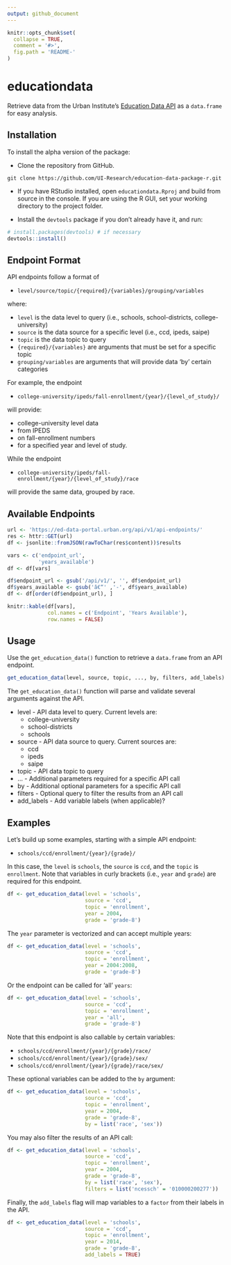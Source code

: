 ```yaml
---
output: github_document
---
```


<!-- README.md is generated from README.Rmd. Please edit that file -->

```r
knitr::opts_chunk$set(
  collapse = TRUE,
  comment = '#>',
  fig.path = 'README-'
)
```

# educationdata

Retrieve data from the Urban Institute's [Education Data API](https://ed-data-portal.urban.org/) as a `data.frame` for easy analysis.

## Installation

To install the alpha version of the package:

* Clone the repository from GitHub.

`git clone https://github.com/UI-Research/education-data-package-r.git`

* If you have RStudio installed, open `educationdata.Rproj` and build from 
source in the console. If you are using the R GUI, set your working directory 
to the project folder. 

* Install the `devtools` package if you don't already have it, and run:

```r
# install.packages(devtools) # if necessary
devtools::install()
```

## Endpoint Format

API endpoints follow a format of

  * `level/source/topic/{required}/{variables}/grouping/variables`

where:

  * `level` is the data level to query (i.e., schools, school-districts, 
  college-university)
  * `source` is the data source for a specific level (i.e., ccd, ipeds, saipe)
  * `topic` is the data topic to query
  * `{required}/{variables}` are arguments that must be set for a specific topic
  * `grouping/variables` are arguments that will provide data 'by' certain 
  categories
  
For example, the endpoint 

  * `college-university/ipeds/fall-enrollment/{year}/{level_of_study}/`

will provide:

  * college-university level data 
  * from IPEDS 
  * on fall-enrollment numbers 
  * for a specified year and level of study.

While the endpoint 

  * `college-university/ipeds/fall-enrollment/{year}/{level_of_study}/race`
  
will provide the same data, grouped by race.

## Available Endpoints

```r
url <- 'https://ed-data-portal.urban.org/api/v1/api-endpoints/'
res <- httr::GET(url)
df <- jsonlite::fromJSON(rawToChar(res$content))$results

vars <- c('endpoint_url', 
          'years_available')
df <- df[vars]

df$endpoint_url <- gsub('/api/v1/', '', df$endpoint_url)
df$years_available <- gsub('â€“' ,'-', df$years_available)
df <- df[order(df$endpoint_url), ]

knitr::kable(df[vars], 
             col.names = c('Endpoint', 'Years Available'),
             row.names = FALSE)
```

## Usage

Use the `get_education_data()` function to retrieve a `data.frame` from an API 
endpoint. 

```r
get_education_data(level, source, topic, ..., by, filters, add_labels)
```

The `get_education_data()` function will parse and validate several arguments 
against the API.

* level - API data level to query. Current levels are:
    - college-university
    - school-districts
    - schools
* source - API data source to query. Current sources are:
    - ccd
    - ipeds
    - saipe
* topic - API data topic to query
* ... - Additional parameters required for a specific API call
* by - Additional optional parameters for a specific API call
* filters - Optional query to filter the results from an API call
* add_labels - Add variable labels (when applicable)?


## Examples

Let's build up some examples, starting with a simple API endpoint:

* `schools/ccd/enrollment/{year}/{grade}/`

In this case, the `level` is `schools`, the `source` is `ccd`, and the `topic` is 
`enrollment`. Note that variables in curly brackets (i.e., `year` and `grade`) 
are required for this endpoint.

```r
df <- get_education_data(level = 'schools', 
                         source = 'ccd', 
                         topic = 'enrollment', 
                         year = 2004,
                         grade = 'grade-8')
```

The `year` parameter is vectorized and can accept multiple years:

```r
df <- get_education_data(level = 'schools', 
                         source = 'ccd', 
                         topic = 'enrollment', 
                         year = 2004:2008,
                         grade = 'grade-8')
```

Or the endpoint can be called for 'all' `years`:

```r
df <- get_education_data(level = 'schools', 
                         source = 'ccd', 
                         topic = 'enrollment', 
                         year = 'all',
                         grade = 'grade-8')
```

Note that this endpoint is also callable `by` certain variables:

* `schools/ccd/enrollment/{year}/{grade}/race/`
* `schools/ccd/enrollment/{year}/{grade}/sex/`
* `schools/ccd/enrollment/{year}/{grade}/race/sex/`

These optional variables can be added to the `by` argument:

```r
df <- get_education_data(level = 'schools', 
                         source = 'ccd', 
                         topic = 'enrollment', 
                         year = 2004,
                         grade = 'grade-8',
                         by = list('race', 'sex'))
```

You may also filter the results of an API call:

```r
df <- get_education_data(level = 'schools', 
                         source = 'ccd', 
                         topic = 'enrollment', 
                         year = 2004,
                         grade = 'grade-8',
                         by = list('race', 'sex'),
                         filters = list('ncessch' = '010000200277'))
```

Finally, the `add_labels` flag will map variables to a `factor` from their 
labels in the API.

```r
df <- get_education_data(level = 'schools', 
                         source = 'ccd', 
                         topic = 'enrollment', 
                         year = 2014,
                         grade = 'grade-8',
                         add_labels = TRUE)
```
